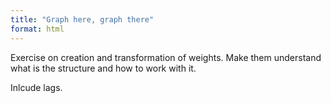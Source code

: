 ```yaml
---
title: "Graph here, graph there"
format: html
---
```


Exercise on creation and transformation of weights. Make them understand what is the
structure and how to work with it.

Inlcude lags.